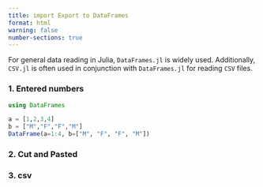 ```yaml
---
title: import Export to DataFrames
format: html
warning: false
number-sections: true
---
```


For general data reading in Julia, `DataFrames.jl` is widely used. Additionally, `CSV.jl` is often used in conjunction with `DataFrames.jl` for reading `CSV` files.

### 1. Entered numbers

```julia
using DataFrames

a = [1,2,3,4]
b = ["M","F","F","M"]
DataFrame(a=1:4, b=["M", "F", "F", "M"])
```

### 2. Cut and Pasted

### 3. csv

